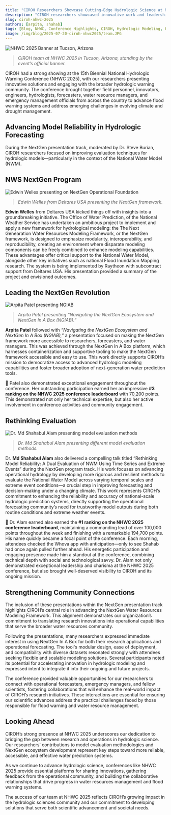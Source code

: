 ```yaml
---
title: "CIROH Researchers Showcase Cutting-Edge Hydrologic Science at NHWC 2025"
description: "CIROH researchers showcased innovative work and leadership at the 15th Biennial National Hydrologic Warning Conference (NHWC 2025), presenting cutting-edge hydrologic forecasting tools and earning top recognition."
slug: ciroh-nhwc-2025
authors: [arpita, shahab]
tags: [Blog, NHWC, Conference Highlights, CIROH, Hydrologic Modeling, Forecasting, National Weather Service, NextGen, Deltares, Alabama]
image: /img/blog/2025-07-20-ciroh-nhwc2025/team.JPG
---
```


![NHWC 2025 Banner at Tucson, Arizona](/img/blog/2025-07-20-ciroh-nhwc2025/team.JPG)
> *CIROH team at NHWC 2025 in Tucson, Arizona, standing by the event’s official banner.*

CIROH had a strong showing at the 15th Biennial National Hydrologic Warning Conference (NHWC 2025), with our researchers presenting innovative solutions and engaging with the broader hydrologic warning community. The conference brought together field personnel, innovators, engineers, hydrologists, forecasters, water resource managers, and emergency management officials from across the country to advance flood warning systems and address emerging challenges in evolving climate and drought management.

## Advancing Model Reliability in Hydrologic Forecasting

During the NextGen presentation track, moderated by Dr. Steve Burian, CIROH researchers focused on improving evaluation techniques for hydrologic models—particularly in the context of the National Water Model (NWM).

## NWS NextGen Program

![Edwin Welles presenting on NextGen Operational Foundation](/img/blog/2025-07-20-ciroh-nhwc2025/edwin.JPG)
> *Edwin Welles from Deltares USA presenting the NextGen framework.*

**Edwin Welles** from Deltares USA kicked things off with insights into a groundbreaking initiative.
The Office of Water Prediction, of the National Weather Service has undertaken an ambitious project to implement and apply a new framework for hydrological modeling: the 
The Next Genearation Water Resources Modeling Framework, or the NextGen framework, is designed to emphasize modularity, interoperability, and reproducibility, creating an environment where disparate modeling components can be freely combined to enhance modeling capabilities.
These advantages offer critical support to the National Water Model, alongside other key initiatives such as national Flood Inundation Mapping research.
The system is being implemented by Raytheon with subcontract support from Deltares USA. His presentation provided a summary of the project and envisioned outcomes.

## Leading the NextGen Revolution

![Arpita Patel presenting NGIAB](/img/blog/2025-07-20-ciroh-nhwc2025/arpita1.JPG)
> *Arpita Patel presenting “Navigating the NextGen Ecosystem and NextGen In A Box (NGIAB).”*

**Arpita Patel** followed with *“Navigating the NextGen Ecosystem and NextGen In A Box (NGIAB),”* a presentation focused on making the NextGen framework more accessible to researchers, forecasters, and water managers.
This was achieved through the NextGen In A Box platform, which harnesses containerization and supportive tooling to make the NextGen framework accessible and easy to use.
This work directly supports CIROH’s mission to democratize access to advanced hydrologic modeling capabilities and foster broader adoption of next-generation water prediction tools.

🥉 Patel also demonstrated exceptional engagement throughout the conference. Her outstanding participation earned her an impressive **#3 ranking on the NHWC 2025 conference leaderboard** with 70,200 points.
This demonstrated not only her technical expertise, but also her active involvement in conference activities and community engagement.

## Rethinking Evaluation

![Dr. Md Shahabul Alam presenting model evaluation methods](/img/blog/2025-07-20-ciroh-nhwc2025/shahab.jpg)
> *Dr. Md Shahabul Alam presenting different model evaluation methods.*



Dr. **Md Shahabul Alam** also delivered a compelling talk titled “Rethinking Model Reliability: A Dual Evaluation of NWM Using Time Series and Extreme Events” during the NextGen program track. His work focuses on advancing operational hydrology by developing more rigorous and resilient methods to evaluate the National Water Model across varying temporal scales and extreme event conditions—a crucial step in improving forecasting and decision-making under a changing climate.
This work represents CIROH’s commitment to enhancing the reliability and accuracy of national-scale hydrologic prediction systems, directly supporting the operational forecasting community’s need for trustworthy model outputs during both routine conditions and extreme weather events.

🥇 Dr. Alam earned also earned the **#1 ranking on the NHWC 2025 conference leaderboard**, maintaining a commanding lead of over 100,000 points throughout the week and finishing with a remarkable 194,700 points. 
His name quickly became a focal point of the conference. Each morning, attendees checked the Whova app with anticipation—only to see Shahab had once again pulled further ahead.
His energetic participation and engaging presence made him a standout at the conference, combining technical depth with social and technological savvy.
Dr. Alam not only demonstrated exceptional leadership and charisma at the NHWC 2025 conference, but also brought well-deserved visibility to CIROH and its ongoing mission.


## Strengthening Community Connections

The inclusion of these presentations within the NextGen presentation track highlights CIROH’s central role in advancing the NextGen Water Resources Modeling Framework. This alignment demonstrates our organization’s commitment to translating research innovations into operational capabilities that serve the broader water resources community.

Following the presentations, many researchers expressed immediate interest in using NextGen In A Box for both their research applications and operational forecasting. The tool's modular design, ease of deployment, and compatibility with diverse datasets resonated strongly with attendees seeking flexible and scalable modeling solutions. Several participants noted its potential for accelerating innovation in hydrologic modeling and expressed intent to integrate it into their ongoing and future projects.

The conference provided valuable opportunities for our researchers to connect with operational forecasters, emergency managers, and fellow scientists, fostering collaborations that will enhance the real-world impact of CIROH’s research initiatives. These interactions are essential for ensuring our scientific advances address the practical challenges faced by those responsible for flood warning and water resource management.


## Looking Ahead

CIROH’s strong presence at NHWC 2025 underscores our dedication to bridging the gap between research and operations in hydrologic science. Our researchers’ contributions to model evaluation methodologies and NextGen ecosystem development represent key steps toward more reliable, accessible, and effective water prediction systems.

As we continue to advance hydrologic science, conferences like NHWC 2025 provide essential platforms for sharing innovations, gathering feedback from the operational community, and building the collaborative relationships that drive progress in water resources management and flood warning systems.

The success of our team at NHWC 2025 reflects CIROH’s growing impact in the hydrologic sciences community and our commitment to developing solutions that serve both scientific advancement and societal needs.
